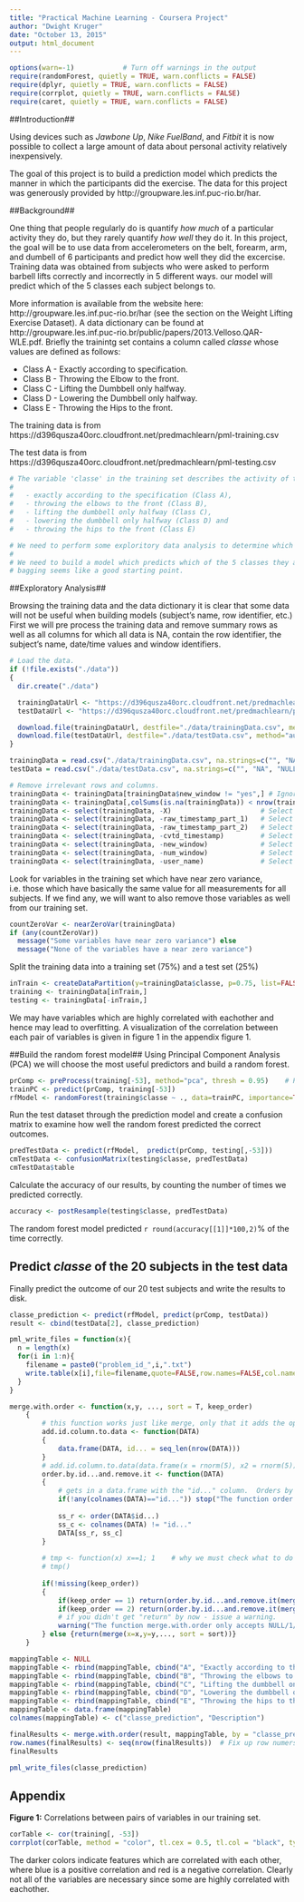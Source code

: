 ```yaml
---
title: "Practical Machine Learning - Coursera Project"
author: "Dwight Kruger"
date: "October 13, 2015"
output: html_document
---
```


```r
options(warn=-1)            # Turn off warnings in the output
require(randomForest, quietly = TRUE, warn.conflicts = FALSE)
require(dplyr, quietly = TRUE, warn.conflicts = FALSE)
require(corrplot, quietly = TRUE, warn.conflicts = FALSE)
require(caret, quietly = TRUE, warn.conflicts = FALSE)
```

##Introduction##

Using devices such as *Jawbone Up*, *Nike FuelBand*, and *Fitbit* it is now possible to collect a large amount of data about personal activity relatively inexpensively.

The goal of this project is to build a prediction model which predicts the manner in which the participants did the exercise. The data for this project was generously provided by http://groupware.les.inf.puc-rio.br/har.

##Background##

One thing that people regularly do is quantify *how much* of a particular activity they do, but they rarely quantify *how well* they do it. In this project, the goal will be to use data from accelerometers on the belt, forearm, arm, and dumbell of 6 participants and predict how well they did the excercise. Training data was obtained from subjects who were asked to perform barbell lifts correctly and incorrectly in 5 different ways. our model will predict which of the 5 classes each subject belongs to. 

More information is available from the website here: http://groupware.les.inf.puc-rio.br/har (see the section on the Weight Lifting Exercise Dataset). A data dictionary can be found at http://groupware.les.inf.puc-rio.br/public/papers/2013.Velloso.QAR-WLE.pdf. Briefly the trainintg set contains a column called *classe* whose values are defined as follows:

- Class A - Exactly according to specification. 
- Class B - Throwing the Elbow to the front. 
- Class C - Lifting the Dumbbell only halfway. 
- Class D - Lowering the Dumbbell only halfway. 
- Class E - Throwing the Hips to the front.

The training data is from https://d396qusza40orc.cloudfront.net/predmachlearn/pml-training.csv

The test data is from https://d396qusza40orc.cloudfront.net/predmachlearn/pml-testing.csv

```r
# The variable 'classe' in the training set describes the activity of the participant: specifically 
#
#   - exactly according to the specification (Class A), 
#   - throwing the elbows to the front (Class B), 
#   - lifting the dumbbell only halfway (Class C), 
#   - lowering the dumbbell only halfway (Class D) and 
#   - throwing the hips to the front (Class E)

# We need to perform some exploritory data analysis to determine which variables are interesting and relevent.
#
# We need to build a model which predicts which of the 5 classes they are in based on the other variables. A random forest with
# bagging seems like a good starting point.
```

##Exploratory Analysis##

Browsing the training data and the data dictionary it is clear that some data will not be useful when building models (subject's name, row identifier, etc.) First we will pre process the training data and remove summary rows as well as all columns for which all data is NA, contain the row identifier, the subject's name, date/time values and window identifiers.

```r
# Load the data. 
if (!file.exists("./data")) 
{ 
  dir.create("./data")

  trainingDataUrl <- "https://d396qusza40orc.cloudfront.net/predmachlearn/pml-training.csv"
  testDataUrl <- "https://d396qusza40orc.cloudfront.net/predmachlearn/pml-testing.csv"

  download.file(trainingDataUrl, destfile="./data/trainingData.csv", method="auto")
  download.file(testDataUrl, destfile="./data/testData.csv", method="auto")
}

trainingData = read.csv("./data/trainingData.csv", na.strings=c("", "NA", "NULL"))
testData = read.csv("./data/testData.csv", na.strings=c("", "NA", "NULL"))

# Remove irrelevant rows and columns. 
trainingData <- trainingData[trainingData$new_window != "yes",] # Ignore summary rows
trainingData <- trainingData[,colSums(is.na(trainingData)) < nrow(trainingData)]  # Remove NA columns
trainingData <- select(trainingData, -X)                      # Select all except X
trainingData <- select(trainingData, -raw_timestamp_part_1)   # Select all except raw_timestamp_part_1
trainingData <- select(trainingData, -raw_timestamp_part_2)   # Select all except raw_timestamp_part_2
trainingData <- select(trainingData, -cvtd_timestamp)         # Select all except cvtd_timestamp
trainingData <- select(trainingData, -new_window)             # Select all except new_window
trainingData <- select(trainingData, -num_window)             # Select all except num_window
trainingData <- select(trainingData, -user_name)              # Select all except user_name
```
Look for variables in the training set which have near zero variance, i.e. those which have basically the same value for all measurements for all subjects. If we find any, we will want to also remove those variables as well from our training set.

```r
countZeroVar <- nearZeroVar(trainingData)
if (any(countZeroVar)) 
  message("Some variables have near zero variance") else 
  message("None of the variables have a near zero variance") 
```
Split the training data into a training set (75%) and a test set (25%)

```r
inTrain <- createDataPartition(y=trainingData$classe, p=0.75, list=FALSE)
training <- trainingData[inTrain,]
testing <- trainingData[-inTrain,]
```
We may have variables which are highly correlated with eachother and hence may lead to overfitting. A visualization of the correlation between each pair of variables is given in figure 1 in the appendix figure 1.

##Build the random forest model##
Using Principal Component Analysis (PCA) we will choose the most useful predictors and build a random forest.

```r
prComp <- preProcess(training[-53], method="pca", thresh = 0.95)    # PCA to find useful predictors
trainPC <- predict(prComp, training[-53])
rfModel <- randomForest(training$classe ~ ., data=trainPC, importance=TRUE) # Build the random forest
```
Run the test dataset through the prediction model and create a confusion matrix to examine how well the random forest predicted the correct outcomes.

```r
predTestData <- predict(rfModel,  predict(prComp, testing[,-53]))
cmTestData <- confusionMatrix(testing$classe, predTestData)
cmTestData$table
```
Calculate the accuracy of our results, by counting the number of times we predicted correctly.
```r
accuracy <- postResample(testing$classe, predTestData)
```
The random forest model predicted `r round(accuracy[[1]]*100,2)`% of the time correctly.

## Predict *classe* of the 20 subjects in the test data## 
Finally predict the outcome of our 20 test subjects and write the results to disk.
```r
classe_prediction <- predict(rfModel, predict(prComp, testData))
result <- cbind(testData[2], classe_prediction)
```
```r
pml_write_files = function(x){
  n = length(x)
  for(i in 1:n){
    filename = paste0("problem_id_",i,".txt")
    write.table(x[i],file=filename,quote=FALSE,row.names=FALSE,col.names=FALSE)
  }
}

merge.with.order <- function(x,y, ..., sort = T, keep_order)
	{
		# this function works just like merge, only that it adds the option to return the merged data.frame ordered by x (1) or by y (2)
		add.id.column.to.data <- function(DATA)
		{
			data.frame(DATA, id... = seq_len(nrow(DATA)))
		}
		# add.id.column.to.data(data.frame(x = rnorm(5), x2 = rnorm(5)))
		order.by.id...and.remove.it <- function(DATA)
		{
			# gets in a data.frame with the "id..." column.  Orders by it and returns it
			if(!any(colnames(DATA)=="id...")) stop("The function order.by.id...and.remove.it only works with data.frame objects which includes the 'id...' order column")
 
			ss_r <- order(DATA$id...)
			ss_c <- colnames(DATA) != "id..."
			DATA[ss_r, ss_c]
		}
 
		# tmp <- function(x) x==1; 1	# why we must check what to do if it is missing or not...
		# tmp()
 
		if(!missing(keep_order))
		{
			if(keep_order == 1) return(order.by.id...and.remove.it(merge(x=add.id.column.to.data(x),y=y,..., sort = FALSE)))
			if(keep_order == 2) return(order.by.id...and.remove.it(merge(x=x,y=add.id.column.to.data(y),..., sort = FALSE)))
			# if you didn't get "return" by now - issue a warning.
			warning("The function merge.with.order only accepts NULL/1/2 values for the keep_order variable")
		} else {return(merge(x=x,y=y,..., sort = sort))}
	}

mappingTable <- NULL
mappingTable <- rbind(mappingTable, cbind("A", "Exactly according to the specification"))
mappingTable <- rbind(mappingTable, cbind("B", "Throwing the elbows to the front"))
mappingTable <- rbind(mappingTable, cbind("C", "Lifting the dumbbell only halfway"))
mappingTable <- rbind(mappingTable, cbind("D", "Lowering the dumbbell only halfway"))
mappingTable <- rbind(mappingTable, cbind("E", "Throwing the hips to the front"))
mappingTable <- data.frame(mappingTable)
colnames(mappingTable) <- c("classe_prediction", "Description")

finalResults <- merge.with.order(result, mappingTable, by = "classe_prediction", keep_order=1)[,c(2,1,3)]
row.names(finalResults) <- seq(nrow(finalResults))  # Fix up row numers to be sequential
finalResults

pml_write_files(classe_prediction)
```

## Appendix ##

**Figure 1:** Correlations between pairs of variables in our training set.

```r
corTable <- cor(training[, -53])
corrplot(corTable, method = "color", tl.cex = 0.5, tl.col = "black", type = "lower", order = "FPC")
```

The darker colors indicate features which are correlated with each other, where blue is a positive correlation and red is a negative correlation. Clearly not all of the variables are necessary since some are highly correlated with eachother.  
